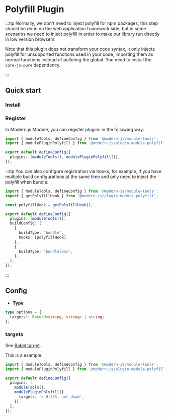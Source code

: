 # Polyfill Plugin

:::tip
Normally, we don't need to inject polyfill for npm packages, this step should be done on the web application framework side, but in some scenarios we need to inject polyfill in order to make our library run directly in low version browsers.

Note that this plugin does not transform your code syntax, it only injects polyfill for unsupported functions used in your code, importing them as normal functions instead of polluting the global. You need to install the `core-js-pure` dependency.

:::

## Quick start

### Install


<PackageManagerTabs command="add @modern-js/plugin-module-polyfill -D" />

### Register

In Modern.js Module, you can register plugins in the following way:

```ts
import { moduleTools, defineConfig } from '@modern-js/module-tools';
import { modulePluginPolyfill } from '@modern-js/plugin-module-polyfill';

export default defineConfig({
  plugins: [moduleTools(), modulePluginPolyfill()],
});
```

:::tip
You can also configure registration via hooks, for example,
if you have multiple build configurations at the same time and only need to inject the polyfill when bundle:

```ts
import { moduleTools, defineConfig } from '@modern-js/module-tools';
import { getPolyfillHook } from '@modern-js/plugin-module-polyfill';

const polyfillHook = getPolyfillHook();

export default defineConfig({
  plugins: [moduleTools()],
  buildConfig: [
    {
      buildType: 'bundle',
      hooks: [polyfillHook],
    },
    {
      buildType: 'bundleless',
    },
  ],
});
```

:::

## Config

- **Type**

```ts
type options = {
  targets?: Record<string, string> | string;
};
```

### targets

See [Babel target](https://babeljs.io/docs/options#targets).

This is a example.

```ts
import { moduleTools, defineConfig } from '@modern-js/module-tools';
import { modulePluginPolyfill } from '@modern-js/plugin-module-polyfill';

export default defineConfig({
  plugins: [
    moduleTools(),
    modulePluginPolyfill({
      targets: '> 0.25%, not dead',
    }),
  ],
});
```
